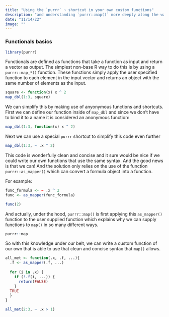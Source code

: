 ```yaml
---
title: "Using the `purrr` ~ shortcut in your own custom functions"
description: "and understanding `purrr::map()` more deeply along the way"
date: "11/14/22"
image: ""
---
```


### Functionals basics

```r
library(purrr)
```


Functionals are defined as functions that take a function as input and return a vector as output. The simplest non-base R way to do this is by using a `purrr::map_*()` function. These functions simply apply the user specified function to each element in the input vector and returns an object with the same number of elements as the input.

```r
square <- function(x) x ^ 2
map_dbl(1:3, square)
```


We can simplify this by making use of anyonymous functions and shortcuts. First we can define our function inside of `map_dbl` and since we don't have to bind it to a name it is considered an anonymous function:

```r
map_dbl(1:3, function(x) x ^ 2)
```

Next we can use a special `purrr` shortcut to simplify this code even further

```r
map_dbl(1:3, ~ .x ^ 2)
```


This code is wonderfully clean and concise and it sure would be nice if we could write our own functions that use the same syntax. And the good news is that we can! And the solution only relies on the use of the function `purrr::as_mapper()` which can convert a formula object into a function.

For example:

```r
func_formula <- ~ .x ^ 2
func <- as_mapper(func_formula)

func(2)
```

And actually, under the hood, `purrr::map()` is first applying this `as_mapper()` function to the user supplied function which explains why we can supply functions to `map()` in so many different ways. 

```r
purrr::map
```


So with this knowledge under our belt, we can write a custom function of our own that is able to use that clean and concise syntax that `map()` allows.

```r
all_met <- function(.x, .f, ...){ 
  .f <- as_mapper(.f, ...)
  
  for (i in .x) { 
    if (!.f(i, ...)) {
      return(FALSE)
    }   
  TRUE
  }
}

all_met(2:3, ~ .x > 1)
```




